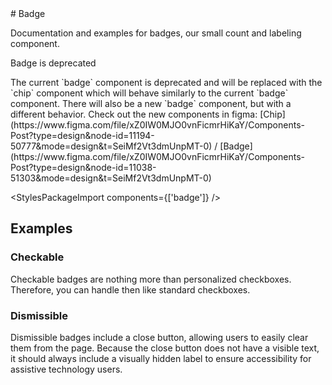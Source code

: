 
<Meta of={badgeStories} />

<div className="docs-title">
  # Badge

  <link-design of={JSON.stringify(badgeStories)}></link-design>
</div>

<div className="lead">
  Documentation and examples for badges, our small count and labeling component.
</div>

<PostAlert type="warning">
  <p slot="heading">Badge is deprecated</p>
  <p>
    The current `badge` component is deprecated and will be replaced with the `chip` component which will behave similarly to the current `badge` component.
    There will also be a new `badge` component, but with a different behavior. Check out the new components in figma:
    [Chip](https://www.figma.com/file/xZ0IW0MJO0vnFicmrHiKaY/Components-Post?type=design&node-id=11194-50777&mode=design&t=SeiMf2Vt3dmUnpMT-0)
    /
    [Badge](https://www.figma.com/file/xZ0IW0MJO0vnFicmrHiKaY/Components-Post?type=design&node-id=11038-51303&mode=design&t=SeiMf2Vt3dmUnpMT-0)
  </p>
</PostAlert>

<Canvas sourceState="shown" of={badgeStories.Default} />
<div className="hide-col-default">
  <Controls of={badgeStories.Default} />
</div>

<StylesPackageImport components={['badge']} />

## Examples

### Checkable

Checkable badges are nothing more than personalized checkboxes.
Therefore, you can handle then like standard checkboxes.

<Canvas of={badgeStories.Checkable} />

### Dismissible

Dismissible badges include a close button, allowing users to easily clear them from the page.
Because the close button does not have a visible text,
it should always include a visually hidden label to ensure accessibility for assistive technology users.

<Canvas of={badgeStories.Dismissible} />
